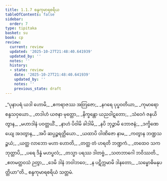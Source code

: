 ```yaml
---
title: 1.1.7 စန္ဒကုမာရစရိယ
tableOfContents: false
sidebar:
  order: 7
type: tipitaka
basket: su
book: cp
review:
  current: review
  updated: '2025-10-27T21:48:40.641939'
  updated_by: ''
  notes: ''
  history:
  - state: review
    date: '2025-10-27T21:48:40.641939'
    updated_by: ''
    notes: ''
    previous_state: draft
---
```



<ReviewStatus review={frontmatter.review} showDetails={true} />

<HypothesisAnnotation frontmatter={frontmatter} />

<DynamicBreadcrumb />

<Division number="45" book="cp" e="ch" v="21" p="389">

<Paragraph number="52" type="verses" book="cp">
_“ပုနာပရံ ယဒါ ဟောမိ,_  
_ဧကရာဇဿ အတြဇော;_  
_နဂရေ ပုပ္ဖဝတိယာ,_  
_ကုမာရော စန္ဒသဝှယော._  

</Paragraph>

</Division>
<Division number="46" book="cp" e="ch" v="21" p="389">

<Paragraph number="53" type="verses" book="cp">
_တဒါဟံ ယဇနာ မုတ္တော,_  
_နိက္ခန္တော ယညဝါဋတော;_  
_သံဝေဂံ ဇနယိတွာန,_  
_မဟာဒါနံ ပဝတ္တယိံ._  

</Paragraph>

</Division>
<Division number="47" book="cp" e="ch" v="21" p="389">

<Paragraph number="54" type="verses" book="cp">
_နာဟံ ပိဝါမိ ခါဒါမိ,_  
_နပိ ဘုဉ္ဇာမိ ဘောဇနံ;_  
_ဒက္ခိဏေယျေ အဒတွာန,_  
_အပိ ဆပ္ပဉ္စရတ္တိယော._  

</Paragraph>

</Division>
<Division number="48" book="cp" e="ch" v="21" p="390">

<Paragraph number="55" type="verses" book="cp">
_ယထာပိ ဝါဏိဇော နာမ,_  
_ကတွာန ဘဏ္ဍသဉ္စယံ;_  
_ယတ္ထ လာဘော မဟာ ဟောတိ,_  
_တတ္ထ တံ ဟရတိ ဘဏ္ဍကံ._  

</Paragraph>

</Division>
<Division number="49" book="cp" e="ch" v="21" p="390">

<Paragraph number="56" type="verses" book="cp">
_တထေဝ သကဘုတ္တာပိ,_  
_ပရေ ဒိန္နံ မဟပ္ဖလံ;_  
_တသ္မာ ပရဿ ဒါတဗ္ဗံ,_  
_သတဘာဂေါ ဘဝိဿတိ._  

</Paragraph>

</Division>
<Division number="50" book="cp" e="ch" v="21" p="390">

<Paragraph number="57" type="verses" book="cp">
_ဧတမတ္ထဝသံ ဉတွာ,_  
_ဒေမိ ဒါနံ ဘဝါဘဝေ;_  
_န ပဋိက္ကမာမိ ဒါနတော,_  
_သမ္ဗောဓိမနုပတ္တိယာ”တိ._  


</Paragraph>
</Division>

<Paragraph number="58" type="center" book="cp">
စန္ဒကုမာရစရိယံ သတ္တမံ.
</Paragraph>